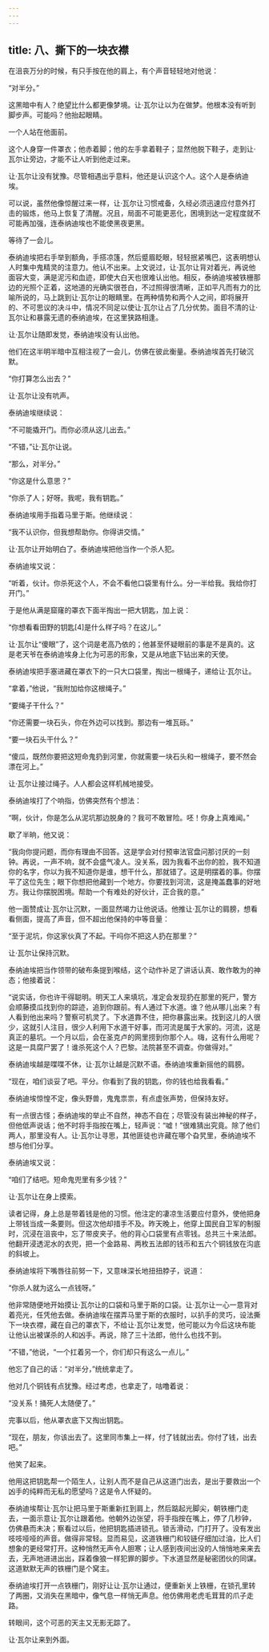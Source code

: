 ```yaml
---
---
---
```

title: 八、撕下的一块衣襟
---




在沮丧万分的时候，有只手按在他的肩上，有个声音轻轻地对他说：

“对半分。”

这黑暗中有人？绝望比什么都更像梦境。让·瓦尔让以为在做梦。他根本没有听到脚步声。可能吗？他抬起眼睛。

一个人站在他面前。

这个人身穿一件罩衣；他赤着脚；他的左手拿着鞋子；显然他脱下鞋子，走到让·瓦尔让旁边，才能不让人听到他走过来。

让·瓦尔让没有犹豫。尽管相遇出乎意料，他还是认识这个人。这个人是泰纳迪埃。

可以说，虽然他像惊醒过来一样，让·瓦尔让习惯戒备，久经必须迅速应付意外打击的锻炼，他马上恢复了清醒。况且，局面不可能更恶化，困境到达一定程度就不可能再加强，连泰纳迪埃也不能使黑夜更黑。

等待了一会儿。

泰纳迪埃把右手举到额角，手搭凉篷，然后蹙眉眨眼，轻轻抿紧嘴巴，这表明想认人时集中鬼精灵的注意力。他认不出来。上文说过，让·瓦尔让背对着光，再说他面容大变，满是泥污和血迹，即使大白天也很难认出他。相反，泰纳迪埃被铁栅那边的光照个正着，这地道的光确实很苍白，不过照得很清晰，正如平凡而有力的比喻所说的，马上跳到让·瓦尔让的眼睛里。在两种情势和两个人之间，即将展开的、不可思议的决斗中，情况不同足以使让·瓦尔让占了几分优势。面目不清的让·瓦尔让和暴露无遗的泰纳迪埃，在这里狭路相逢。

让·瓦尔让随即发觉，泰纳迪埃没有认出他。

他们在这半明半暗中互相注视了一会儿，仿佛在彼此衡量。泰纳迪埃首先打破沉默。

“你打算怎么出去？”

让·瓦尔让没有吭声。

泰纳迪埃继续说：

“不可能撬开门。而你必须从这儿出去。”

“不错，”让·瓦尔让说。

“那么，对半分。”

“你这是什么意思？”

“你杀了人；好呀。我呢，我有钥匙。”

泰纳迪埃用手指着马里于斯。他继续说：

“我不认识你，但我想帮助你。你得讲交情。”

让·瓦尔让开始明白了。泰纳迪埃把他当作一个杀人犯。

泰纳迪埃又说：

“听着，伙计。你杀死这个人，不会不看他口袋里有什么。分一半给我。我给你打开门。”

于是他从满是窟窿的罩衣下面半掏出一把大钥匙，加上说：

“你想看看田野的钥匙[4]是什么样子吗？在这儿。”

让·瓦尔让“傻眼”了，这个词是老高乃依的；他甚至怀疑眼前的事是不是真的。这是老天爷在泰纳迪埃身上化为可恶的形象，又是从地底下钻出来的天使。

泰纳迪埃把手塞进藏在罩衣下的一只大口袋里，掏出一根绳子，递给让·瓦尔让。

“拿着，”他说，“我附加给你这根绳子。”

“要绳子干什么？”

“你还需要一块石头，你在外边可以找到。那边有一堆瓦砾。”

“要一块石头干什么？”

“傻瓜，既然你要把这短命鬼扔到河里，你就需要一块石头和一根绳子，要不然会漂在河上。”

让·瓦尔让接过绳子。人人都会这样机械地接受。

泰纳迪埃打了个响指，仿佛突然有个想法：

“啊，伙计，你是怎么从泥坑那边脱身的？我可不敢冒险。呸！你身上真难闻。”

歇了半晌，他又说：

“我向你提问题，而你有理由不回答。这是学会对付预审法官盘问那讨厌的一刻钟。再说，一声不响，就不会盛气凌人。没关系，因为我看不出你的脸，我不知道你的名字，你以为我不知道你是谁，想干什么，那就错了。这是明摆着的事。你摆平了这位先生；眼下你想把他藏到一个地方。你要找到河流，这是掩盖蠢事的好地方。我让你摆脱困境。帮助一个有难处的好伙计，正合我的意。”

他一面赞成让·瓦尔让沉默，一面显然竭力让他说话。他推让·瓦尔让的肩膀，想看看侧面，提高了声音，但不超出他保持的中等音量：

“至于泥坑，你这家伙真了不起。干吗你不把这人扔在那里？”

让·瓦尔让保持沉默。

泰纳迪埃把当作领带的破布条提到喉结，这个动作补足了讲话认真、敢作敢为的神态；他接着说：

“说实话，你也许干得聪明。明天工人来填坑，准定会发现扔在那里的死尸，警方会顺藤摸瓜找到你的踪迹，追到你跟前。有人通过下水道。谁？他从哪儿出来？有人看到他出来吗？警察可机灵了。下水道靠不住，把你暴露出来。找到这儿的人很少，这就引人注目，很少人利用下水道干好事，而河流是属于大家的。河流，这是真正的墓坑。一个月以后，会在圣克卢的网里捞到你那个人。嗨，这有什么用呢？这是一具腐尸罢了！谁杀死这个人？巴黎。法院甚至不调查。你做得对。”

泰纳迪埃越是喋喋不休，让·瓦尔让越是沉默不语。泰纳迪埃重新摇他的肩膀。

“现在，咱们谈妥了吧。平分。你看到了我的钥匙，你的钱也给我看看。”

泰纳迪埃惊惶不定，像头野兽，鬼鬼祟祟，有点虚张声势，但保持友好。

有一点很古怪；泰纳迪埃的举止不自然，神态不自在；尽管没有装出神秘的样子，但他低声说话；他不时将手指按在嘴上，轻声说：“嘘！”很难猜出究竟。除了他们两人，那里没有人。让·瓦尔让寻思，其他匪徒也许藏在哪个旮旯里，泰纳迪埃不想与他们分享。

泰纳迪埃又说：

“咱们了结吧。短命鬼兜里有多少钱？”

让·瓦尔让在身上摸索。

读者记得，身上总是带着钱是他的习惯。他注定的凄凉生活要应付意外，使他把身上带钱当成一条要则。但这次他却措手不及。昨天晚上，他穿上国民自卫军的制服时，沉浸在沮丧中，忘了带皮夹子。他的背心口袋里有点零钱。总共三十来法郎。他翻开浸透泥水的衣兜，把一个金路易、两枚五法郎的钱币和五六个铜钱放在沟底的斜坡上。

泰纳迪埃将下嘴唇往前努一下，又意味深长地扭扭脖子，说道：

“你杀人就为这么一点钱呀。”

他非常随便地开始摸让·瓦尔让的口袋和马里于斯的口袋。让·瓦尔让一心一意背对着亮光，任凭他去做。泰纳迪埃在摆弄马里于斯的衣服时，以扒手的灵巧，设法撕下一块衣襟，藏在自己的罩衣下，不给让·瓦尔让发觉，他可能以为今后这块布能让他认出被谋杀的人和凶手。再说，除了三十法郎，他什么也找不到。

“不错，”他说，“一个扛着另一个，你们却只有这么一点儿。”

他忘了自己的话：“对半分，”统统拿走了。

他对几个铜钱有点犹豫。经过考虑，也拿走了，咕噜着说：

“没关系！捅死人太随便了。”

完事以后，他从罩衣底下又掏出钥匙。

“现在，朋友，你该出去了。这里同市集上一样，付了钱就出去。你付了钱，出去吧。”

他笑了起来。

他用这把钥匙帮一个陌生人，让别人而不是自己从这道门出去，是出于要救出一个凶手的纯粹而无私的愿望吗？这是令人怀疑的。

泰纳迪埃帮让·瓦尔让把马里于斯重新扛到肩上，然后踮起光脚尖，朝铁栅门走去，一面示意让·瓦尔让跟着他。他朝外边张望，将手指按在嘴上，停了几秒钟，仿佛悬而未决；察看过以后，他把钥匙插进锁孔。锁舌滑动，门打开了。没有发出吱吱哑哑的声音。做得非常轻。显而易见，这道铁栅门和铰链仔细加过油，比人们想象的更经常打开。这种悄然无声令人胆寒；让人感到夜间出没的人悄悄地来来去去，无声地进进出出，踩着像狼一样犯罪的脚步。下水道显然是秘密团伙的同谋。这道默默无声的铁栅门是个窝主。

泰纳迪埃打开一点铁栅门，刚好让让·瓦尔让通过，便重新关上铁栅，在锁孔里转了两圈，又消失在黑暗中，像气息一样悄无声息。他仿佛用老虎毛茸茸的爪子走路。

转眼间，这个可恶的天主又无影无踪了。

让·瓦尔让来到外面。